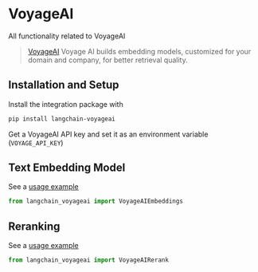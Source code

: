 # VoyageAI

All functionality related to VoyageAI

>[VoyageAI](https://www.voyageai.com/) Voyage AI builds embedding models, customized for your domain and company, for better retrieval quality.

## Installation and Setup

Install the integration package with
```bash
pip install langchain-voyageai
```

Get a VoyageAI API key and set it as an environment variable (`VOYAGE_API_KEY`)


## Text Embedding Model

See a [usage example](/docs/integrations/text_embedding/voyageai)

```python
from langchain_voyageai import VoyageAIEmbeddings
```


## Reranking

See a [usage example](/docs/integrations/document_transformers/voyageai-reranker)

```python
from langchain_voyageai import VoyageAIRerank
```
